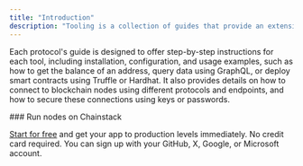 ```yaml
---
title: "Introduction"
description: "Tooling is a collection of guides that provide an extensive overview of various tools and methods that can be utilized to interact with different blockchain networks. It encompasses a broad range of tools, from command-line interfaces specific to each protocol to programming libraries such as web3.js, web3.py, and web3.php. Most of the protocols also have instructions for using popular blockchain development frameworks like Truffle, Hardhat, and Remix IDE."
---
```


Each protocol's guide is designed to offer step-by-step instructions for each tool, including installation, configuration, and usage examples, such as how to get the balance of an address, query data using GraphQL, or deploy smart contracts using Truffle or Hardhat. It also provides details on how to connect to blockchain nodes using different protocols and endpoints, and how to secure these connections using keys or passwords.

<Info>
  ### Run nodes on Chainstack

  [Start for free](https://console.chainstack.com/) and get your app to production levels immediately. No credit card required. You can sign up with your GitHub, X, Google, or Microsoft account.
</Info>
